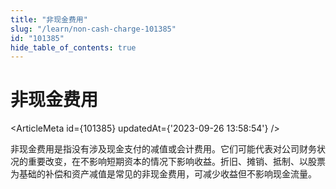 ```yaml
---
title: "非现金费用"
slug: "/learn/non-cash-charge-101385"
id: "101385"
hide_table_of_contents: true
---
```



# 非现金费用

<ArticleMeta id={101385} updatedAt={'2023-09-26 13:58:54'} />
<div className='border-solid border-b border-t-0 my-4 border-[var(--ifm-color-gray-300)]' />

非现金费用是指没有涉及现金支付的减值或会计费用。它们可能代表对公司财务状况的重要改变，在不影响短期资本的情况下影响收益。折旧、摊销、抵制、以股票为基础的补偿和资产减值是常见的非现金费用，可减少收益但不影响现金流量。
